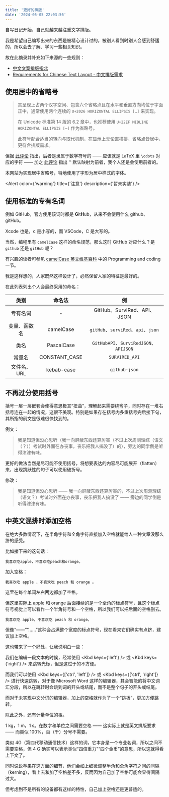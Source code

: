 ```yaml
---
title: '更好的排版'
date: '2024-05-05 22:03:56'
---
```


自写日记开始，自己就越来越注重文字排版。

我是希望自己编写出来的东西是被精心设计过的，被别人看到时别人会感到舒适的，所以会去了解、学习一些相关知识。

故在此摘录并补充如下来源的一些规则：

- [中文文案排版指北](https://github.com/sparanoid/chinese-copywriting-guidelines/)
- [Requirements for Chinese Text Layout - 中文排版需求](https://www.w3.org/International/clreq/)

## 使用居中的省略号

> 其呈现上占两个汉字空间、包含六个省略点且在水平和垂直方向均位于字面正中，通常使用两个连续的 `U+2026 HORIZONTAL ELLIPSIS […]` 来实现。
>
> 在 Unicode 标准第 14 版的 6.2 章中，也推荐使用 `U+22EF MIDLINE HORIZONTAL ELLIPSIS [⋯]` 作为省略号。
>
> 此符号配合适当的转向与取代机制，在显示上无论直横排，省略点皆居中，更符合排版需求。

但据 [此评论](https://github.com/sparanoid/chinese-copywriting-guidelines/issues/58#issuecomment-355893405) 指出，后者是隶属于数学符号的 —— 应该就是 LaTeX 里 `\cdots` 对应的字符 —— 加之 [此评论](https://github.com/sparanoid/chinese-copywriting-guidelines/issues/58#issuecomment-356473325) 指出 <Kbd>^</Kbd> 默认映射为前者，我个人还是会使用前者的。

本网站为实现居中省略号，特地使用了字形为居中样式的字体。

<Alert color={'warning'} title={'注意'} description={'暂未实装'} />

## 使用标准的专有名词

例如 GitHub，官方使用该词时都是 **G**it**H**ub，从来不会使用什么 github、gitHub。

Xcode 也是，c 是小写的，而 VSCode，C 是大写的。

当然，编程里有 `camelCase` 这样的命名规范，那么这时 GitHub 对应什么？是 `github` 还是 `gitHub` 呢？

有兴趣的读者可参见 [camelCase 英文维基百科](https://en.m.wikipedia.org/wiki/Camel_case) 中的 Programming and coding 一节。

我是这样想的，人家既然这样设计了，必然保留人家的特征是最好的。

在此列表列出个人会最终采用的命名：

|     类别     |    命名法     |                   例                   |
| :----------: | :-----------: | :------------------------------------: |
|   专有名词   |       -       |      GitHub、SurviRed、API、JSON       |
| 变量、函数名 |   camelCase   |  `gitHub`、`surviRed`、`api`、`json`   |
|     类名     |  PascalCase   | `GitHubAPI`、`SurviRedJSON`、`APIJSON` |
|    常量名    | CONSTANT_CASE |             `SURVIRED_API`             |
| 文件名、URL  |  kebab-case   |             `github-json`              |

## 不再过分使用括号

括号一层一层嵌套会使得意思极其“扭曲”，理解起来需要绕弯子，同时存在一堆右括号连在一起的情况，这很不美观。特别是如果存在括号内多重括号完后接下句，其所指的前文是很难很快找到的。

例文：

> 我是知道但没心思听（我一向屏蔽东西还算厉害（不过上次周测理综（语文（？））考试时外面在办丧事，丧乐把我人搞没了）的），旁边的同学倒是听得津津有味。

更好的做法当然是尽可能不使用括号，将想要表达的内容尽可能展开（flatten）来，出现跳跃性的句子可以使用破折号。

修改：

> 我是知道但没心思听 —— 我一向屏蔽东西还算厉害的，不过上次周测理综（语文？）考试时外面在办丧事，丧乐把我人搞没了 —— 旁边的同学倒是听得津津有味。

## 中英文混排时添加空格

在绝大多数情况下，在半角字符和全角字符直接加入空格就能给人一种文章没那么挤的感受。

比如接下来的这句话：

```plaintext
我喜欢吃apple，不喜欢吃peach和orange。
```

加入空格：

```plaintext
我喜欢吃 apple ，不喜欢吃 peach 和 orange 。
```

这里在每个单词左右两边都加了空格。

但这里实际上 apple 和 orange 后面接续的是一个全角的标点符号，且这个标点符号视觉上可以看作一个半角符号和一个空格，所以我们可以把后面的空格删去。

```plaintext
我喜欢吃 apple，不喜欢吃 peach 和 orange。
```

但像“——”“……”这种会占满整个宽度的标点符号，现在看来它们确实有点挤，建议加上空格。

这也带来了一个好处，让我说明白一些：

我们在编辑一段文本的时候，经常使用 <Kbd keys={'left'} /> 或 <Kbd keys={'right'} /> 来跳转光标，但是这过于的不方便。

而我们可以使用 <Kbd keys={['ctrl', 'left']} /> 或 <Kbd keys={['ctrl', 'right']} /> 进行快速跳转，对于像 Microsoft Word 这样的编辑器，其会智能的将中文词汇分段，所以在跳转时会跳到词的开头或结尾，而不是整个句子的开头或结尾。

而对于未实现中文分词的编辑器，加上的空格就作为了一个“跳板”，更加方便跳转。

除此之外，还有计量单位的事。

1 kg，1 m，1 s。在数字和单位之间需要空格 —— 这实际上就是英文排版要求 —— 而类似 100%，百（千）分号不需要。

类似 4G（第四代移动通信技术）这样的词，它本身是一个专业名词，所以之间不需要空格，但 4 G 确实可以表示类似“四倍重力”“四个金币”的意思，所以这就得看上下文了。

同时说说苹果在这方面的细节，他们会如上细微调整半角和全角字符之间的间隔（kerning），看上去和加了空格差不多，反而因为自己加了空格可能会显得间隔过大。

但考虑到不是所有的设备都有这样的特性，自己加上空格还是更普适的。

